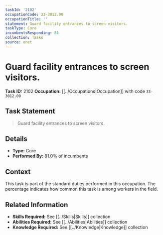 ```yaml
---
taskId: '2102'
occupationCode: 33-3012.00
occupationTitle: ''
statement: Guard facility entrances to screen visitors.
taskType: Core
incumbentsResponding: 81
collection: Tasks
source: onet
---
```

# Guard facility entrances to screen visitors.

**Task ID:** 2102
**Occupation:** [[../Occupations|Occupation]] with code `33-3012.00`

## Task Statement

> Guard facility entrances to screen visitors.

## Details

- **Type:** Core
- **Performed By:** 81.0% of incumbents

## Context

This task is part of the standard duties performed in this occupation. The percentage indicates how common this task is among workers in the field.

## Related Information

- **Skills Required:** See [[../Skills|Skills]] collection
- **Abilities Required:** See [[../Abilities|Abilities]] collection
- **Knowledge Required:** See [[../Knowledge|Knowledge]] collection
